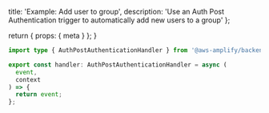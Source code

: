   title: 'Example: Add user to group',
  description:
    'Use an Auth Post Authentication trigger to automatically add new users to a group'
};

  return {
    props: {
      meta
    }
  };
}

```ts title="amplify/auth/post-authentication.ts"
import type { AuthPostAuthenticationHandler } from '@aws-amplify/backend';

export const handler: AuthPostAuthenticationHandler = async (
  event,
  context
) => {
  return event;
};
```
